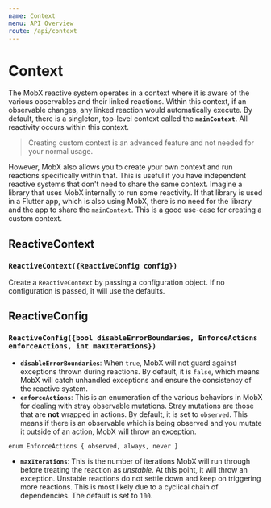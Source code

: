 ```yaml
---
name: Context
menu: API Overview
route: /api/context
---
```


# Context

The MobX reactive system operates in a context where it is aware of the various observables and their linked reactions. Within this context, if an observable changes, any linked reaction would automatically execute. By default, there is a singleton, top-level context called the **`mainContext`**. All reactivity occurs within this context.

> Creating custom context is an advanced feature and not needed for your normal usage.

However, MobX also allows you to create your own context and run reactions specifically within that. This is useful if you have independent reactive systems that don't need to share the same context. Imagine a library that uses MobX internally to run some reactivity. If that library is used in a Flutter app, which is also using MobX, there is no need for the library and the app to share the `mainContext`. This is a good use-case for creating a custom context.

## ReactiveContext

### `ReactiveContext({ReactiveConfig config})`

Create a `ReactiveContext` by passing a configuration object. If no configuration is passed, it will use the defaults.

## ReactiveConfig

### `ReactiveConfig({bool disableErrorBoundaries, EnforceActions enforceActions, int maxIterations})`

- **`disableErrorBoundaries`**: When `true`, MobX will not guard against exceptions thrown during reactions. By default, it is `false`, which means MobX will catch unhandled exceptions and ensure the consistency of the reactive system.
- **`enforceActions`**: This is an enumeration of the various behaviors in MobX for dealing with stray observable mutations. Stray mutations are those that are **not** wrapped in actions. By default, it is set to `observed`. This means if there is an observable which is being observed and you mutate it outside of an action, MobX will throw an exception.

```
enum EnforceActions { observed, always, never }
```

- **`maxIterations`**: This is the number of iterations MobX will run through before treating the reaction as _unstable_. At this point, it will throw an exception. Unstable reactions do not settle down and keep on triggering more reactions. This is most likely due to a cyclical chain of dependencies. The default is set to `100`.
